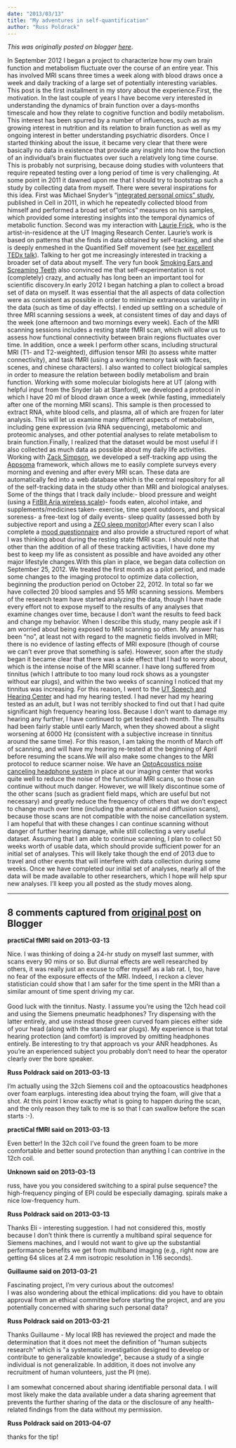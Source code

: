 ```yaml
---
date: "2013/03/13"
title: "My adventures in self-quantification"
author: "Russ Poldrack"
---
```


*This was originally posted on blogger [here](https://russpoldrack.blogspot.com/2013/03/my-adventures-in-self-quantification.html)*.

In September 2012 I began a project to characterize how my own brain function and metabolism fluctuate over the course of an entire year.  This has involved MRI scans three times a week along with blood draws once a week and daily tracking of a large set of potentially interesting variables.  This post is the first installment in my story about the experience.First, the motivation.  In the last couple of years I have become very interested in understanding the dynamics of brain function over a days-months timescale and how they relate to cognitive function and bodily metabolism.  This interest has been spurred by a number of influences, such as my growing interest in nutrition and its relation to brain function as well as my ongoing interest in better understanding psychiatric disorders.  Once I started thinking about the issue, it became very clear that there were basically no data in existence that provide any insight into how the function of an individual's brain fluctuates over such a relatively long time course. This is probably not surprising, because doing studies with volunteers that require repeated testing over a long period of time is very challenging.  At some point in 2011 it dawned upon me that I should try to bootstrap such a study by collecting data from myself.  There were several inspirations for this idea.  First was Michael Snyder's "[integrated personal omics" study](http://www.cell.com/abstract/S0092-8674(12)00166-3), published in Cell in 2011, in which he repeatedly collected blood from himself and performed a broad set of "omics" measures on his samples, which provided some interesting insights into the temporal dynamics of metabolic function.  Second was my interaction with [Laurie Frick](http://www.lauriefrick.com/), who is the artist-in-residence at the UT Imaging Research Center.  Laurie's work is based on patterns that she finds in data obtained by self-tracking, and she is deeply enmeshed in the Quantified Self movement (see [her excellent TEDx talk](http://www.youtube.com/watch?v=UDsIWKWTG6A)).  Talking to her got me increasingly interested in tracking a broader set of data about myself. The very fun book [Smoking Ears and Screaming Teeth](http://www.amazon.com/Smoking-Ears-Screaming-Teeth-Self-Experimentation/dp/B0085SKSZQ) also convinced me that self-experimentation is not (completely) crazy, and actually has long been an important tool for scientific discovery.In early 2012 I began hatching a plan to collect a broad set of data on myself.  It was essential that the all aspects of data collection were as consistent as possible in order to minimize extraneous variability in the data (such as time of day effects).  I ended up settling on a schedule of three MRI scanning sessions a week, at consistent times of day and days of the week (one afternoon and two mornings every week).  Each of the MRI scanning sessions includes a resting state fMRI scan, which will allow us to assess how functional connectivity between brain regions fluctuates over time.  In addition, once a week I perform other scans, including structural MRI (T1- and T2-weighted), diffusion tensor MRI (to assess white matter connectivity), and task fMRI (using a working memory task with faces, scenes, and chinese characters).  I also wanted to collect biological samples in order to measure the relation between bodily metabolism and brain function.  Working with some molecular biologists here at UT (along with helpful input from the Snyder lab at Stanford), we developed a protocol in which I have 20 ml of blood drawn once a week (while fasting, immediately after one of the morning MRI scans). This sample is then processed to extract RNA, white blood cells, and plasma, all of which are frozen for later analysis.  This will let us examine many different aspects of metabolism, including gene expression (via RNA sequencing), metabolomic and proteomic analyses, and other potential analyses to relate metabolism to brain function.Finally, I realized that the dataset would be most useful if I also collected as much data as possible about my daily life activities.  Working with [Zack Simpson](http://www.mine-control.com/), we developed a self-tracking app using the [Appsoma](https://appsoma.com/) framework, which allows me to easily complete surveys every morning and evening and after every MRI scan.  These data are automatically fed into a web database which is the central repository for all of the self-tracking data in the study other than MRI and biological analyses.  Some of the things that I track daily include:- blood pressure and weight (using a [FitBit Aria wireless scale](http://www.fitbit.com/aria))- foods eaten, alcohol intake, and supplements/medicines taken- exercise, time spent outdoors, and physical soreness- a free-text log of daily events- sleep quality (assessed both by subjective report and using a [ZEO sleep monitor](http://www.myzeo.com/sleep/))After every scan I also complete a [mood questionnaire](http://www.psychology.uiowa.edu/faculty/watson/PANAS-X.pdf) and also provide a structured report of what I was thinking about during the resting state fMRI scan.  I should note that other than the addition of all of these tracking activities, I have done my best to keep my life as consistent as possible and have avoided any other major lifestyle changes.With this plan in place, we began data collection on September 25, 2012.  We treated the first month as a pilot period, and made some changes to the imaging protocol to optimize data collection, beginning the production period on October 22, 2012.  In total so far we have collected 20 blood samples and 55 MRI scanning sessions.  Members of the research team have started analyzing the data, though I have made every effort not to expose myself to the results of any analyses that examine changes over time, because I don't want the results to feed back and change my behavior.  When I describe this study, many people ask if I am worried about being exposed to MRI scanning so often.  My answer has been "no", at least not with regard to the magnetic fields involved in MRI; there is no evidence of lasting effects of MRI exposure (though of course we can't ever prove that something is safe).  However, soon after the study began it became clear that there was a side effect that I had to worry about, which is the intense noise of the MRI scanner.  I have long suffered from tinnitus (which I attribute to too many loud rock shows as a youngster without ear plugs), and within the two weeks of scanning I noticed that my tinnitus was increasing.  For this reason, I went to the [UT Speech and Hearing Center](http://csd.utexas.edu/center) and had my hearing tested.  I had never had my hearing tested as an adult, but I was not terribly shocked to find out that I had quite significant high frequency hearing loss.  Because I don't want to damage my hearing any further, I have continued to get tested each month.  The results had been fairly stable until early March, when they showed about a slight worsening at 6000 Hz (consistent with a subjective increase in tinnitus around the same time).  For this reason, I am taking the month of March off of scanning, and will have my hearing re-tested at the beginning of April before resuming the scans.We will also make some changes to the MRI protocol to reduce scanner noise.  We have an [OptoAcoustics noise canceling headphone system](http://www.optoacoustics.com/medical/optoactive/features) in place at our imaging center that works quite well to reduce the noise of the functional MRI scans, so those can continue without much danger.  However, we will likely discontinue some of the other scans (such as gradient field maps, which are useful but not necessary) and greatly reduce the frequency of others that we don't expect to change much over time (including the anatomical and diffusion scans), because those scans are not compatible with the noise cancellation system.  I am hopeful that with these changes I can continue scanning without danger of further hearing damage, while still collecting a very useful dataset.  Assuming that I am able to continue scanning, I plan to collect 50 weeks worth of usable data, which should provide sufficient power for an initial set of analyses.  This will likely take though the end of 2013 due to travel and other events that will interfere with data collection during some weeks.  Once we have completed our initial set of analyses, nearly all of the data will be made available to other researchers, which I hope will help spur new analyses.  I'll keep you all posted as the study moves along.

---

## 8 comments captured from [original post](https://russpoldrack.blogspot.com/2013/03/my-adventures-in-self-quantification.html) on Blogger

**practiCal fMRI said on 2013-03-13**

Nice. I was thinking of doing a 24-hr study on myself last summer, with scans every 90 mins or so. But diurnal effects are well researched by others, it was really just an excuse to offer myself as a lab rat. I, too, have no fear of the exposure effects of the MRI. Indeed, I reckon a clever statistician could show that I am safer for the time spent in the MRI than a similar amount of time spent driving my car.<br /><br />Good luck with the tinnitus. Nasty. I assume you're using the 12ch head coil and using the Siemens pneumatic headphones? Try dispensing with the latter entirely, and use instead those green curved foam pieces either side of your head (along with the standard ear plugs). My experience is that total hearing protection (and comfort) is improved by omitting headphones entirely. Be interesting to try that approach vs your ANR headphones. As you're an experienced subject you probably don't need to hear the operator clearly over the bore speaker.

**Russ Poldrack said on 2013-03-13**

I'm actually using the 32ch Siemens coil and the optoacoustics headphones over foam earplugs.  interesting idea about trying the foam, will give that a shot.  At this point I know exactly what is going to happen during the scan, and the only reason they talk to me is so that I can swallow before the scan starts :-).

**practiCal fMRI said on 2013-03-13**

Even better! In the 32ch coil I've found the green foam to be more comfortable and better sound protection than anything I can contrive in the 12ch coil.

**Unknown said on 2013-03-13**

russ, have you you considered switching to a spiral pulse sequence? the high-frequency pinging of EPI could be especially damaging. spirals make a nice low-frequency hum.<br />

**Russ Poldrack said on 2013-03-13**

Thanks Eli - interesting suggestion.  I had not considered this, mostly because I don't think there is currently a multiband spiral sequence for Siemens machines, and I would not want to give up the substantial performance benefits we get from multiband imaging (e.g., right now are getting 64 slices at 2.4 mm isotropic resolution in 1.16 seconds).

**Guillaume said on 2013-03-21**

Fascinating project, I'm very curious about the outcomes!<br />I was also wondering about the ethical implications: did you have to obtain approval from an ethical committee before starting the project, and are you potentially concerned with sharing such personal data?

**Russ Poldrack said on 2013-03-21**

Thanks Guillaume - My local IRB has reviewed the project and made the determination that it does not meet the definition of &quot;human subjects research&quot; which is &quot;a systematic investigation designed to develop or contribute to generalizable knowledge&quot;, because a study of a single individual is not generalizable.  In addition, it does not involve any recruitment of human volunteers, just the PI (me).  <br /><br />I am somewhat concerned about sharing identifiable personal data.  I will most likely make the data available under a data sharing agreement that prevents the further sharing of the data or the disclosure of any health-related findings from the data without my permission.

**Russ Poldrack said on 2013-04-07**

thanks for the tip!

